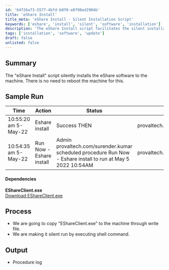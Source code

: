 ```yaml
---
id: '64f26a73-5577-4bfd-b0f0-e8f90ed2904b'
title: 'eShare Install'
title_meta: 'eShare Install - Silent Installation Script'
keywords: ['eshare', 'install', 'silent', 'software', 'installation']
description: 'The eShare Install script facilitates the silent installation of eShare software on the target machine without requiring a reboot. This document provides a summary, sample run logs, dependencies, and the installation process.'
tags: ['installation', 'software', 'update']
draft: false
unlisted: false
---
```

## Summary

The "eShare Install" script silently installs the eShare software to the machine. There is no need to reboot the machine for this.

## Sample Run

| Time                     | Action                          | Status                                                                 | User                           |
|--------------------------|---------------------------------|------------------------------------------------------------------------|--------------------------------|
| 10:55:20 am 5-May-22    | Eshare install                  | Success THEN                                                          | provaltech.com/surender.kumar  |
| 10:54:35 am 5-May-22    | Run Now - Eshare install        | Admin provaltech.com/surender.kumar scheduled procedure Run Now - Eshare install to run at May 5 2022 10:54AM | provaltech.com/surender.kumar  |

#### Dependencies

**EShareClient.exe**  
[Download EShareClient.exe](https://meriplex-my.sharepoint.com/:u:/p/alongoria/EQ4J3DJ-1-1ApYxnYGiQ3AIBLvVAzc4AtT2PGho6EduTRQ?e=UuFs5c)

## Process

- We are going to copy "EShareClient.exe" to the machine through write file.
- We are making it silent run by executing shell command.

## Output

- Procedure log











